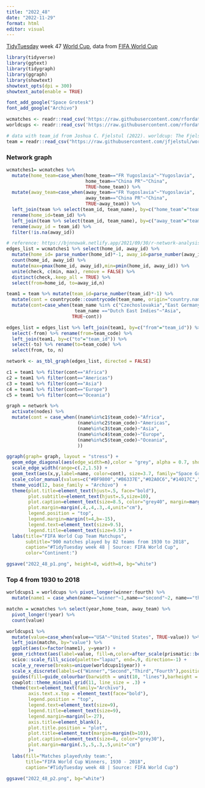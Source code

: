 ```yaml
---
title: "2022_48"
date: "2022-11-29"
format: html
editor: visual
---
```


[TidyTuesday](https://github.com/rfordatascience/tidytuesday) week 47 [World Cup](https://github.com/rfordatascience/tidytuesday/tree/master/data/2022/2022-11-29), data from [FIFA World Cup](https://www.kaggle.com/datasets/evangower/fifa-world-cup) 

```r
library(tidyverse)
library(ggtext)
library(tidygraph)
library(ggraph)
library(showtext)
showtext_opts(dpi = 300)
showtext_auto(enable = TRUE)
```

```r
font_add_google("Space Grotesk")
font_add_google("Archivo")
```

```r
wcmatches <- readr::read_csv('https://raw.githubusercontent.com/rfordatascience/tidytuesday/master/data/2022/2022-11-29/wcmatches.csv')
worldcups <- readr::read_csv('https://raw.githubusercontent.com/rfordatascience/tidytuesday/master/data/2022/2022-11-29/worldcups.csv')

# data with team_id from Joshua C. Fjelstul (2022). worldcup: The Fjelstul World Cup Database. R package version 0.1.0.
team = readr::read_csv("https://raw.githubusercontent.com/jfjelstul/worldcup/master/data-csv/teams.csv")
```

### Network graph

```r
wcmatches1= wcmatches %>% 
  mutate(home_team=case_when(home_team=="FR Yugoslavia"~"Yugoslavia",
                             home_team=="China PR"~"China",
                             TRUE~home_team)) %>%
  mutate(away_team=case_when(away_team=="FR Yugoslavia"~"Yugoslavia",
                             away_team=="China PR"~"China",
                             TRUE~away_team)) %>%
  left_join(team %>% select(team_id, team_name), by=c("home_team"="team_name")) %>%
  rename(home_id=team_id) %>%
  left_join(team %>% select(team_id, team_name), by=c("away_team"="team_name")) %>%
  rename(away_id = team_id) %>%
  filter(!is.na(away_id))
```

```r
# reference: https://bjnnowak.netlify.app/2021/09/30/r-network-analysis-with-tidygraph/
edges_list = wcmatches1 %>% select(home_id, away_id) %>%
  mutate(home_id= parse_number(home_id)*-1, away_id=parse_number(away_id)*-1) %>%
  count(home_id, away_id) %>%
  mutate(max=pmax(home_id, away_id),min=pmin(home_id, away_id)) %>% 
  unite(check, c(min, max), remove = FALSE) %>%
  distinct(check,.keep_all = TRUE) %>%
  select(from=home_id, to=away_id,n)

team1 = team %>% mutate(team_id=parse_number(team_id)*-1) %>%
  mutate(cont = countrycode::countrycode(team_name, origin="country.name", destination="continent")) %>%
  mutate(cont=case_when(team_name %in% c("Czechoslovakia","East Germany","England","Northern Ireland","Scotland","Wales","Serbia and Montenegro","Yugoslavia")~"Europe", 
                         team_name =="Dutch East Indies"~"Asia",
                        TRUE~cont))

edges_list = edges_list %>% left_join(team1, by=c("from"="team_id")) %>%
  select(-from) %>% rename(from=team_code) %>%
  left_join(team1, by=c("to"="team_id")) %>%
  select(-to) %>% rename(to=team_code) %>%
  select(from, to, n)

network <- as_tbl_graph(edges_list, directed = FALSE)
```

```r
c1 = team1 %>% filter(cont=="Africa")
c2 = team1 %>% filter(cont=="Americas")
c3 = team1 %>% filter(cont=="Asia")
c4 = team1 %>% filter(cont=="Europe")
c5 = team1 %>% filter(cont=="Oceania")

graph = network %>%
  activate(nodes) %>%
  mutate(cont = case_when((name%in%c1$team_code)~"Africa",
                          (name%in%c2$team_code)~"Americas",
                          (name%in%c3$team_code)~"Asia",
                          (name%in%c4$team_code)~"Europe",
                          (name%in%c5$team_code)~"Oceania",
                          ))
```

```r
ggraph(graph= graph, layout = "stress") +
  geom_edge_diagonal(aes(edge_width=n),color = "grey", alpha = 0.7, show.legend = FALSE) +
  scale_edge_width(range=c(.2,1.5)) +
  geom_text(aes(x,y,label=name, color=cont), size=3.7, family="Space Grotesk", fontface="bold", key_glyph=draw_key_point)  +
  scale_color_manual(values=c("#BF9800","#B6337E","#02A0C6","#14017C","#CD1B1D")) +
  theme_void(12, base_family = "Archivo")  +
  theme(plot.title=element_text(hjust=.5, face="bold"),
        plot.subtitle=element_text(hjust=.5,size=10),
        plot.caption=element_text(size=8.5, color="grey40", margin=margin(t=-10)),
        plot.margin=margin(.4,.4,.3,.4,unit="cm"),
        legend.position = "top",
        legend.margin=margin(t=4,b=-15),
        legend.text=element_text(size=9.5),
        legend.title=element_text(size=9.5)) +
  labs(title="FIFA World Cup Team Matchups",
       subtitle="900 matches played by 82 teams from 1930 to 2018",
       caption="#TidyTuesday week 48 | Source: FIFA World Cup",
       color="Continent:")

ggsave("2022_48_p1.png", height=8, width=8, bg="white")
```

### Top 4 from 1930 to 2018 

```r
worldcups1 = worldcups %>% pivot_longer(winner:fourth) %>%
  mutate(name1 = case_when(name=="winner"~1,name=="second"~2, name=="third"~3,name=="fourth"~4))

matchn = wcmatches %>% select(year,home_team, away_team) %>%
  pivot_longer(!year) %>%
  count(value)
```

```r
worldcups1 %>% 
  mutate(value=case_when(value=="USA"~"United States", TRUE~value)) %>%
  left_join(matchn, by="value") %>%
  ggplot(aes(x=factor(name1), y=year)) +
  geom_richtext(aes(label=value, fill=n,color=after_scale(prismatic::best_contrast(fill, y = c("white", "black")))), size=3.2, label.padding = grid::unit(rep(3, 4), "pt"), label.color = NA, family="Archivo") +
  scico::scale_fill_scico(palette="lapaz", end=.9, direction=-1) +
  scale_y_reverse(breaks=unique(worldcups1$year)) +
  scale_x_discrete(labels=c("Winner","Second","Third","Fourth"),position="top") +
  guides(fill=guide_colourbar(barwidth = unit(10, "lines"),barheight = unit(.4, "lines"))) +
  cowplot::theme_minimal_grid(11, line_size = .3) +
  theme(text=element_text(family="Archivo"),
        axis.text.x.top = element_text(face="bold"),
        legend.position = "top",
        legend.text=element_text(size=9),
        legend.title=element_text(size=9),
        legend.margin=margin(l=-27),
        axis.title=element_blank(),
        plot.title.position = "plot",
        plot.title=element_text(margin=margin(b=10)),
        plot.caption=element_text(size=8, color="grey30"),
        plot.margin=margin(.5,.5,.3,.5,unit="cm")
        )+
  labs(fill="Matches played\nby team:",
       title="FIFA World Cup Winners, 1930 - 2018",
       caption="#TidyTuesday week 48 | Source: FIFA World Cup")

ggsave("2022_48_p2.png", bg="white")
```





